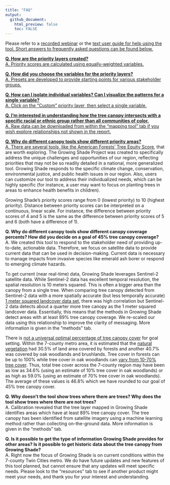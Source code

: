 ```yaml
---
title: "FAQ"
output: 
  github_document:
    html_preview: false
    toc: FALSE
---
```


Please refer to a <a href="https://youtu.be/3SKC-29AwME?t=252" target="_blank">recorded webinar</a> or the <a href="www/Growing Shade User Guide (January 2022).pdf" target="_blank">text user guide for help using the tool. Short answers to frequently asked questions can be found below. 
<br>

**Q. How are the priority layers created?**
<span style='line-height: .1;'><br></span>
A. Priority scores are calculated using equally-weighted variables.

**Q. How did you choose the variables for the priority layers?**
<span style='line-height: .1;'><br></span>
A. Presets are developed to provide starting points for various stakeholder groups. 

**Q. How can I isolate individual variables? Can I visualize the patterns for a single variable?**
<span style='line-height: .1;'><br></span>
A. Click on the "Custom" priority layer, then select a single variable. 

**Q. I'm interested in understanding how the tree canopy intersects with a specific racial or ethnic group rather than all communities of color.**
<span style='line-height: .1;'><br></span>
A. Raw data can be downloaded from within the "mapping tool" tab if you wish explore relationships not shown in the report.

**Q. Why do different canopy tools show different priority areas?**
<span style='line-height: .1;'><br></span>
A. There are several tools, like the <a href = "https://www.americanforests.org/our-work/tree-equity-score/" target = "_blank">American Forests’ Tree Equity Score</a>, that are worth exploring. The Growing Shade Project was created to specifically address the unique challenges and opportunities of our region, reflecting priorities that may not be so readily detailed in a national, more generalized tool. Growing Shade responds to the specific climate change, conservation, environmental justice, and public health issues in our region. Also, users can customize our tool to address their individualized needs, which can be highly specific (for instance, a user may want to focus on planting trees in areas to enhance health benefits in children).  

Growing Shade's priority scores range from 0 (lowest priority) to 10 (highest priority). Distance between priority scores can be interpreted on a continuous, linear scale. For instance, the difference between priority scores of 4 and 5 is the same as the difference between priority scores of 5 and 6 (both have a difference of 1). 

**Q. Why do different canopy tools show different canopy coverage percents? How did you decide on a goal of 45% tree canopy coverage?**
<span style='line-height: .1;'><br></span>
A. We created this tool to respond to the stakeholder need of providing up-to-date, actionable data. Therefore, we focus on satellite data to provide current data that can be used in decision-making. Current data is necessary to manage impacts from invasive species like emerald ash borer or respond to emerging climate hazards.

To get current (near real-time) data, Growing Shade leverages Sentinel-2 satellite data. While Sentinel-2 data has excellent temporal resolution, the spatial resolution is 10 meters squared. This is often a bigger area than the canopy from a single tree. When comparing tree canopy detected from Sentinel-2 data with a more spatially accurate (but less temporally accurate) <a href = "https://gisdata.mn.gov/dataset/base-landcover-twincities" target = "_blank">1 meter squared landcover data set</a>, there was high correlation but Sentinel-2 data detects about a quarter more tree canopy as the 1 meter squared landcover data. Essentially, this means that the methods in Growing Shade detect areas with at least 89% tree canopy coverage. We re-scaled our data using this relationship to improve the clarity of messaging. More information is given in the "methods" tab. 

There is <a href = "https://www.americanforests.org/blog/no-longer-recommend-40-percent-urban-tree-canopy-goal/" target = "_blank">not a universal optimal percentage of tree canopy cover</a> for goal setting. Within the 7-county metro area, it is estimated that the <a href = "https://files.dnr.state.mn.us/eco/mcbs/natural_vegetation_of_mn.pdf" target = "_blank">natural vegetation</a> had 30.5% of land area covered by forests and another 40.7% was covered by oak woodlands and brushlands. Tree cover in forests can be up to 100% while tree cover in oak woodlands can <a href="https://files.dnr.state.mn.us/assistance/nrplanning/community/mlccs/mlccs_manual_v5_4.pdf" target = "_blank">vary from 10-70% tree cover</a>. Thus, total tree cover across the 7-county region may have been as low as 34.6% (using an estimate of 10% tree cover in oak woodlands) or as high as 59.0% (using an estimate of 70% tree cover in oak woodlands). The average of these values is 46.8% which we have rounded to our goal of 45% tree canopy cover.  

**Q. Why doesn't the tool show trees where there are trees? Why does the tool show trees where there are not trees?**
<span style='line-height: .1;'><br></span>
A. Calibration revealed that the tree layer mapped in Growing Shade identifies areas which have at least 89% tree canopy cover. The tree canopy has been identified from satellite imagery using a machine learning method rather than collecting on-the-ground data. More information is given in the "methods" tab. 

**Q. Is it possible to get the type of information Growing Shade provides for other areas? Is it possible to get historic data about the tree canopy from Growing Shade?**
<span style='line-height: .1;'><br></span>
A. Right now the focus of Growing Shade is on current conditions within the 7-county Twin Cities metro. We do have future updates and new features of this tool planned, but cannot ensure that any updates will meet specific needs. Please look to the "resources" tab to see if another product might meet your needs, and thank you for your interest and understanding.

<br>
<br><br><br><br>


